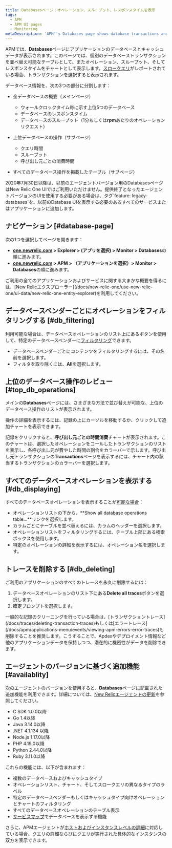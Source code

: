 ```yaml
---
title: Databasesページ：オペレーション、スループット、レスポンスタイムを表示
tags:
  - APM
  - APM UI pages
  - Monitoring
metaDescription: 'APM''s Databases page shows database transactions and slow database queries as tables. It also shows operations, throughput, and query time as charts.'
---
```


APMでは、**Databases**ページにアプリケーションのデータベースとキャッシュデータが表示されます。このページでは、個別のデータベーストランザクションを並べ替え可能なテーブルとして、またオペレーション、スループット、そしてレスポンスタイムをチャートとして表示します。[スロークエリ](/docs/apm/applications-menu/monitoring/viewing-slow-query-details)がレポートされている場合、トランザクションを選択すると表示されます。

データベース情報を、次の3つの部分に分割します：

* 全データベースの概要（メインページ）

  * ウォールクロックタイム毎に示す上位5つのデータベース
  * データベースのレスポンスタイム
  * データベースのスループット（1分もしくは**rpm**あたりのオペレーションリクエスト）

* 上位データベースの操作（サブページ）

  * クエリ時間
  * スループット
  * 呼び出し元ごとの消費時間

* すべてのデータベース操作を掲載したテーブル（サブページ）

<Callout variant="important">
  2020年7月30日以降は、以前のエージェントバージョン用のDatabasesページはNew Relic One UIではご利用いただけません。提供終了となったエージェントバージョンのUIを使用する必要がある場合は、タグ`feature: legacy-databases`を、以前のDatabase UIを表示する必要のあるすべてのサービスまたはアプリケーションに追加します。
</Callout>

## ナビゲーション [#database-page]

次の1つを選択してページを開きます：

* **[one.newrelic.com](https://one.newrelic.com) > Explorer > (アプリを選択) > Monitor > Databases**の順に進みます。
* **[one.newrelic.com](https://one.newrelic.com) > APM > （アプリケーションを選択）> Monitor > Databases**の順に進みます。

<Callout variant="tip">
  ご利用の全てのアプリケーションおよびサービスに関する大まかな概要を得るには、[New Relicエクスプローラー](/docs/new-relic-one/use-new-relic-one/ui-data/new-relic-one-entity-explorer)を利用してください。
</Callout>

## データベースベンダーごとにオペレーションをフィルタリングする [#db_filtering]

利用可能な場合は、データベースオペレーションのリスト上にあるボタンを使用して、特定のデータベースベンダーに[フィルタリング](#availablity)できます。

* データベースベンダーごとにコンテンツをフィルタリングするには、その名前を選択します。
* フィルタを取り除くには、**All**を選択します。

## 上位のデータベース操作のレビュー [#top_db_operations]

メインの**Databases**ページには、さまざまな方法で並び替えが可能な、上位のデータベース操作のリストが表示されます。

操作の詳細を表示するには、記録の上にカーソルを移動するか、クリックして追加チャートを表示できます。

記録をクリックすると、**呼び出し元ごとの時間消費**チャートが表示されます。このチャートは、選択したオペレーションをコールしたトランザクションのリストを表示し、各呼び出し元が費やした時間の割合をカラーバーで示します。呼び出し元トランザクションの**Transactions**ページを表示するには、チャート内の該当するトランザクションのカラーバーを選択します。

## すべてのデータベースオペレーションを表示する [#db_displaying]

すべてのデータベースオペレーションを表示することが[可能な場合](#availability)：

* オペレーションリストの下から、**Show all database operations table...**リンクを選択します。
* カラムごとにテーブルを並べ替えるには、カラムのヘッダーを選択します。
* オペレーションリストをフィルタリングするには、テーブル上部にある検索ボックスを使用します。
* 特定のオペレーションの詳細を表示するには、オペレーション名を選択します。

## トレースを削除する [#db_deleting]

ご利用のアプリケーションのすべてのトレースを永久に削除するには：

1. データベースオペレーションのリスト下にある**Delete all traces**ボタンを選択します。
2. 確定プロンプトを選択します。

<Callout variant="tip">
  一般的な記録のクリーニングを行っている場合は、[トランザクショントレース](/docs/traces/deleting-transaction-traces)もしくは[エラートレース](/docs/apm/applications-menu/events/viewing-apm-errors-error-traces)も削除することを推奨します。こうすることで、Apdexやデプロイメント情報など他のアプリケーションデータを保持しつつ、潜在的に機密性がデータを削除できます。
</Callout>

## エージェントのバージョンに基づく追加機能 [#availablity]

次のエージェントのバージョンを使用すると、**Databases**ページに記載された追加機能を利用できます。詳細については、[New Relicエージェントの更新](/docs/agents/manage-apm-agents/installation/update-new-relic-agent)を参照してください。

* C SDK 1.0.0以降
* Go 1.4以降
* Java 3.14.0以降
* .NET 4.1.134 以降
* Node.js 1.17.0以降
* PHP 4.19.0以降
* Python 2.44.0以降
* Ruby 3.11.0以降

これらの機能には、以下が含まれます：

* 複数のデータベースおよびキャッシュタイプ
* オペレーションリスト、チャート、そしてスロークエリの異なるタイプのラベル
* 特定のデータベースベンダーもしくはキャッシュタイプ向けオペレーションとチャートのフィルタリング
* すべてのデータベースオペレーションのテーブル表示
* [サービスマップ](/docs/apm/applications-menu/monitoring/service-maps)でデータベースを表示する機能

さらに、APMエージェントが[ホストおよびインスタンスレベルの詳細](/docs/apm/applications-menu/features/analyze-database-instance-level-performance-issues)に対応している場合、クエリの詳細ならびにクエリが実行された具体的なインスタンスの双方を表示できます。
